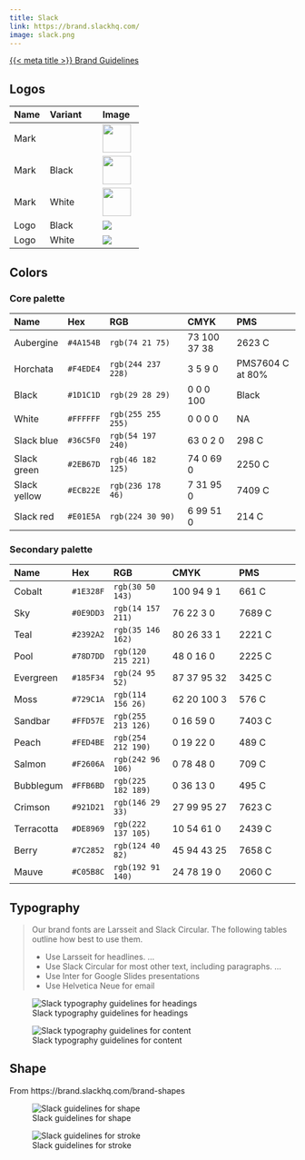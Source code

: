 ```yaml
---
title: Slack
link: https://brand.slackhq.com/
image: slack.png
---
```


[{{< meta title >}} Brand Guidelines]({{< meta link >}})

## Logos

| Name | Variant | Image |
|:-----|:--------|:------|
| Mark |  | ![](SLA-Logo-Mark.svg){height="50px"} |
| Mark | Black | ![](SLA-Logo-Mark-Black-RGB.svg){height="50px"} |
| Mark | White | ![](SLA-Logo-Mark-Monochrome-White.svg){height="50px" class="bg-dark"} |
| Logo | Black | ![](SLA-Slack-From-Salesforce-Logo-BLACK.svg) |
| Logo | White | ![](SLA-Slack-From-Salesforce-Logo-WHITE.svg) |

## Colors


### Core palette

|Name         |Hex        |RGB                 |CMYK         |PMS              |
|:------------|:----------|:-------------------|:------------|:----------------|
|Aubergine    |`#4A154B` |`rgb(74 21 75)`    |73 100 37 38 |2623 C           |
|Horchata     |`#F4EDE4` |`rgb(244 237 228)` |3 5 9 0      |PMS7604 C at 80% |
|Black        |`#1D1C1D` |`rgb(29 28 29)`    |0 0 0 100    |Black            |
|White        |`#FFFFFF` |`rgb(255 255 255)` |0 0 0 0      |NA               |
|Slack blue   |`#36C5F0` |`rgb(54 197 240)`  |63 0 2 0     |298 C            |
|Slack green  |`#2EB67D` |`rgb(46 182 125)`  |74 0 69 0    |2250 C           |
|Slack yellow |`#ECB22E` |`rgb(236 178 46)`  |7 31 95 0    |7409 C           |
|Slack red    |`#E01E5A` |`rgb(224 30 90)`   |6 99 51 0    |214 C            |

### Secondary palette

|Name         |Hex        |RGB             |CMYK              |PMS              |
|:------------|:----------|:---------------|:-----------------|:----------------|
|Cobalt       |`#1E328F` |`rgb(30 50 143)`   |100 94 9 1   |661 C            |
|Sky          |`#0E9DD3` |`rgb(14 157 211)`  |76 22 3 0    |7689 C           |
|Teal         |`#2392A2` |`rgb(35 146 162)`  |80 26 33 1   |2221 C           |
|Pool         |`#78D7DD` |`rgb(120 215 221)` |48 0 16 0    |2225 C           |
|Evergreen    |`#185F34` |`rgb(24 95 52)`    |87 37 95 32  |3425 C           |
|Moss         |`#729C1A` |`rgb(114 156 26)`   |62 20 100 3  |576 C            |
|Sandbar      |`#FFD57E` |`rgb(255 213 126)` |0 16 59 0    |7403 C           |
|Peach        |`#FED4BE` |`rgb(254 212 190)` |0 19 22 0    |489 C            |
|Salmon       |`#F2606A` |`rgb(242 96 106)`  |0 78 48 0    |709 C            |
|Bubblegum    |`#FFB6BD` |`rgb(225 182 189)` |0 36 13 0    |495 C            |
|Crimson      |`#921D21` |`rgb(146 29 33)`   |27 99 95 27  |7623 C           |
|Terracotta   |`#DE8969` |`rgb(222 137 105)` |10 54 61 0   |2439 C           |
|Berry        |`#7C2852` |`rgb(124 40 82)`   |45 94 43 25  |7658 C           |
|Mauve        |`#C05B8C` |`rgb(192 91 140)`  |24 78 19 0   |2060 C           |

## Typography

> Our brand fonts are Larsseit and Slack Circular. The following tables outline how best to use them.
> 
> * Use Larsseit for headlines. ...
> * Use Slack Circular for most other text, including paragraphs. ...
> * Use Inter for Google Slides presentations
> * Use Helvetica Neue for email


![Slack typography guidelines for headings](slack-typography-headings.png)

![Slack typography guidelines for content](slack-typography-body.png)

## Shape

From https://brand.slackhq.com/brand-shapes

![Slack guidelines for shape](slack-shape-pill.png)

![Slack guidelines for stroke](slack-shape-stroke.png)